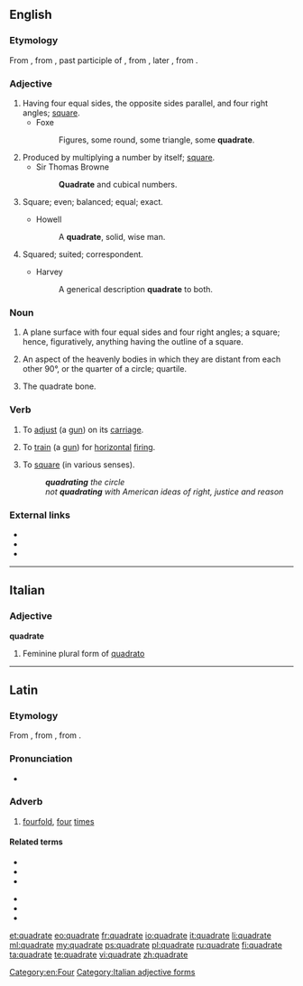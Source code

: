 ==English==
{{Webster 1913}}

===Etymology===
From {{etyl|fro}} {{term|lang=fro|quadrat||a square}}, from {{etyl|la}} {{term|lang=la|quadratus||square}}, past participle of {{term|lang=la|quadrare||to make four-cornered, square, put in order, intransitive be square}}, from {{term|lang=la|quadra||a square}}, later {{term|quadrus||square|lang=la}}, from {{term|quattuor||four|lang=la}}.

===Adjective===
{{en-adj}}

# Having four equal sides, the opposite sides parallel, and four right angles; [[square]].
#* Foxe
#*: Figures, some round, some triangle, some '''quadrate'''.
# Produced by multiplying a number by itself; [[square]].
#* Sir Thomas Browne
#*: '''Quadrate''' and cubical numbers.
# {{archaic}} Square; even; balanced; equal; exact.
#* Howell
#*: A '''quadrate''', solid, wise man.
# {{archaic}} Squared; suited; correspondent.
#* Harvey
#*: A generical description '''quadrate''' to both.

===Noun===
{{en-noun|?}}

# {{geometry}} A plane surface with four equal sides and four right angles; a square; hence, figuratively, anything having the outline of a square.
# {{astrology}} An aspect of the heavenly bodies in which they are distant from each other 90°, or the quarter of a circle; quartile.
# {{anatomy}} The quadrate bone. 

===Verb===
{{en-verb|quadrat|ing}}

# {{archaic|transitive}} To [[adjust]] (a [[gun]]) on its [[carriage]].
# {{archaic|transitive}} To [[train]] (a [[gun]]) for [[horizontal]] [[fire|firing]].
# {{archaic|ambitransitive}} To [[square]] (in various senses).
#: '''''quadrating''' the circle''
#: ''not '''quadrating''' with American ideas of right, justice and reason''

===External links===
* {{R:Webster 1913}}
* {{R:Century 1911}}
* {{R:OneLook}}

[[Category:en:Four]]
----

==Italian==

===Adjective===
'''quadrate''' {{f}}

# Feminine plural form of [[quadrato]]
[[Category:Italian adjective forms]]

----

==Latin==

===Etymology===
From {{term|quadro|quadrō|make square|lang=la}}, from {{term|quadrus||square, four-sided|lang=la}}, from {{term|quattuor||four|lang=la}}.

===Pronunciation===
* {{a|Classical}} {{IPA|/kʷaˈdraː.teː/|lang=la}}

===Adverb===
{{la-adv|quadrate|quadrātē|-}}

# [[fourfold]], [[four]] [[time]]s

====Related terms====
{{top2}}
* {{l|la|quadratarius|quadrātārius}}
* {{l|la|quadratio|quadrātiō}}
* {{l|la|quadrator|quadrātor}}
{{mid2}}
* {{l|la|quadratus|quadrātus}}
* {{l|la|quadro|quadrō}}
* {{l|la|quadrus}}
{{bottom}}

[[et:quadrate]]
[[eo:quadrate]]
[[fr:quadrate]]
[[io:quadrate]]
[[it:quadrate]]
[[li:quadrate]]
[[ml:quadrate]]
[[my:quadrate]]
[[ps:quadrate]]
[[pl:quadrate]]
[[ru:quadrate]]
[[fi:quadrate]]
[[ta:quadrate]]
[[te:quadrate]]
[[vi:quadrate]]
[[zh:quadrate]]